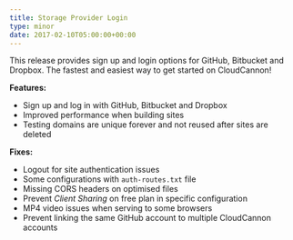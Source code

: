 ```yaml
---
title: Storage Provider Login
type: minor
date: 2017-02-10T05:00:00+00:00
---
```



This release provides sign up and login options for GitHub, Bitbucket and Dropbox. The fastest and easiest way to get started on CloudCannon!

**Features:**

* Sign up and log in with GitHub, Bitbucket and Dropbox
* Improved performance when building sites
* Testing domains are unique forever and not reused after sites are deleted

**Fixes:**

* Logout for site authentication issues
* Some configurations with `auth-routes.txt` file
* Missing CORS headers on optimised files
* Prevent *Client Sharing* on free plan in specific configuration
* MP4 video issues when serving to some browsers
* Prevent linking the same GitHub account to multiple CloudCannon accounts